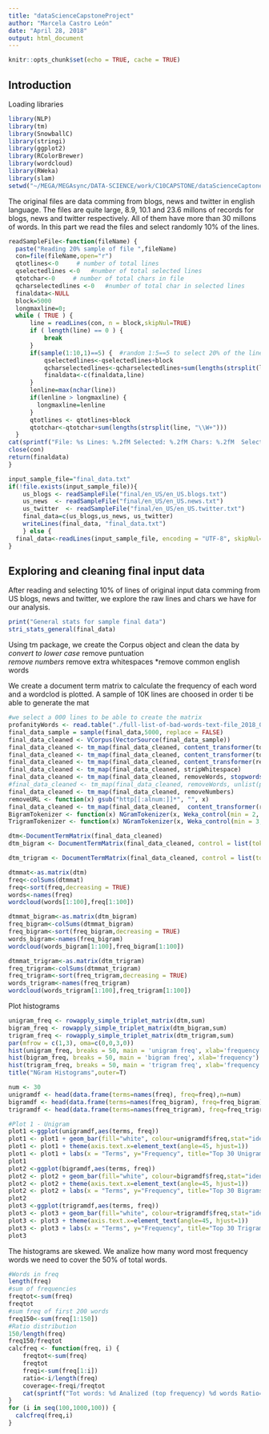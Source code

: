 ```yaml
---
title: "dataScienceCapstoneProject"
author: "Marcela Castro León"
date: "April 28, 2018"
output: html_document
---
```


```r
knitr::opts_chunk$set(echo = TRUE, cache = TRUE)
```

## Introduction 
Loading libraries

```r
library(NLP)
library(tm)
library(SnowballC)
library(stringi)
library(ggplot2)
library(RColorBrewer)
library(wordcloud)
library(RWeka)
library(slam)
setwd("~/MEGA/MEGAsync/DATA-SCIENCE/work/C10CAPSTONE/dataScienceCaptoneProject/dataScienceCaptoneProject")
```
The original files are data comming from blogs, news and twitter in english language. The files are quite large, 8.9, 10.1 and 23.6 millons of records for blogs, news and twitter respectively. All of them have more than 30 millons of words. In this part we read the files and select randomly 10% of the lines.

```r
readSampleFile<-function(fileName) {
  paste("Reading 20% sample of file ",fileName)
  con=file(fileName,open="r")
  qtotlines<-0     # number of total lines
  qselectedlines <-0   #number of total selected lines
  qtotchar<-0     # number of total chars in file
  qcharselectedlines <-0   #number of total char in selected lines
  finaldata<-NULL
  block=5000
  longmaxline=0;
  while ( TRUE ) {
      line = readLines(con, n = block,skipNul=TRUE)
      if ( length(line) == 0 ) {
          break
      }
      if(sample(1:10,1)==5) {  #random 1:5==5 to select 20% of the lines
          qselectedlines<-qselectedlines+block
          qcharselectedlines<-qcharselectedlines+sum(lengths(strsplit(line, "\\W+")))
          finaldata<-c(finaldata,line)
      }
      lenline=max(nchar(line))
      if(lenline > longmaxline) {
        longmaxline=lenline
      }
      qtotlines <- qtotlines+block
      qtotchar<-qtotchar+sum(lengths(strsplit(line, "\\W+")))
  }
cat(sprintf("File: %s Lines: %.2fM Selected: %.2fM Chars: %.2fM  Selected: %.2fM Max Line %d\n ", fileName, qtotlines/1000000,qselectedlines/1000000,qtotchar/1000000,qcharselectedlines/1000000,longmaxline))
close(con)
return(finaldata)
}

input_sample_file="final_data.txt"
if(!file.exists(input_sample_file)){
    us_blogs <- readSampleFile("final/en_US/en_US.blogs.txt")
    us_news  <- readSampleFile("final/en_US/en_US.news.txt")
    us_twitter  <- readSampleFile("final/en_US/en_US.twitter.txt")
    final_data=c(us_blogs,us_news, us_twitter)
    writeLines(final_data, "final_data.txt")
    } else {
  final_data<-readLines(input_sample_file, encoding = "UTF-8", skipNul=TRUE)
}
```

## Exploring and cleaning final input data 

After reading and selecting 10% of lines of original input data comming from US blogs, news and twitter, we explore the raw lines and chars we have for our analysis.

```r
print("General stats for sample final data")
stri_stats_general(final_data)
```

Using tm package, we create the Corpus object and clean the data by 
*convert to lower case
*remove puntuation  
*remove numbers
*remove extra whitespaces 
*remove common english words

We create a document term matrix to calculate the frequency of each word and a wordclod is plotted.
A sample of 10K lines are choosed in order ti be able to generate the mat

```r
#we select a 000 lines to be able to create the matrix
profanityWords <- read.table("./full-list-of-bad-words-text-file_2018_03_26.txt", header = FALSE)
final_data_sample = sample(final_data,5000, replace = FALSE)
final_data_cleaned <- VCorpus(VectorSource(final_data_sample))
final_data_cleaned <- tm_map(final_data_cleaned, content_transformer(tolower))
final_data_cleaned <- tm_map(final_data_cleaned, content_transformer(tolower))
final_data_cleaned <- tm_map(final_data_cleaned, content_transformer(removePunctuation))
final_data_cleaned <- tm_map(final_data_cleaned, stripWhitespace)
final_data_cleaned <- tm_map(final_data_cleaned, removeWords, stopwords("english"))
#final_data_cleaned <- tm_map(final_data_cleaned, removeWords, unlist(profanityWords))
final_data_cleaned <- tm_map(final_data_cleaned, removeNumbers)
removeURL <- function(x) gsub("http[[:alnum:]]*", "", x)
final_data_cleaned <- tm_map(final_data_cleaned,  content_transformer(removeURL))
BigramTokenizer <- function(x) NGramTokenizer(x, Weka_control(min = 2, max = 2))
TrigramTokenizer <- function(x) NGramTokenizer(x, Weka_control(min = 3, max = 3))

dtm<-DocumentTermMatrix(final_data_cleaned)
dtm_bigram <- DocumentTermMatrix(final_data_cleaned, control = list(tokenize = BigramTokenizer, stemming = TRUE))

dtm_trigram <- DocumentTermMatrix(final_data_cleaned, control = list(tokenize = TrigramTokenizer, stemming = TRUE))

dtmmat<-as.matrix(dtm)
freq<-colSums(dtmmat)
freq<-sort(freq,decreasing = TRUE)
words<-names(freq)
wordcloud(words[1:100],freq[1:100])

dtmmat_bigram<-as.matrix(dtm_bigram)
freq_bigram<-colSums(dtmmat_bigram)
freq_bigram<-sort(freq_bigram,decreasing = TRUE)
words_bigram<-names(freq_bigram)
wordcloud(words_bigram[1:100],freq_bigram[1:100])

dtmmat_trigram<-as.matrix(dtm_trigram)
freq_trigram<-colSums(dtmmat_trigram)
freq_trigram<-sort(freq_trigram,decreasing = TRUE)
words_trigram<-names(freq_trigram)
wordcloud(words_trigram[1:100],freq_trigram[1:100])
```

Plot histograms

```r
unigram_freq <- rowapply_simple_triplet_matrix(dtm,sum)
bigram_freq <- rowapply_simple_triplet_matrix(dtm_bigram,sum)
trigram_freq <- rowapply_simple_triplet_matrix(dtm_trigram,sum)
par(mfrow = c(1,3), oma=c(0,0,3,0))
hist(unigram_freq, breaks = 50, main = 'unigram freq', xlab='frequency')
hist(bigram_freq, breaks = 50, main = 'bigram freq', xlab='frequency')
hist(trigram_freq, breaks = 50, main = 'trigram freq', xlab='frequency')
title("NGram Histograms",outer=T)

num <- 30
unigramdf <- head(data.frame(terms=names(freq), freq=freq),n=num) 
bigramdf <- head(data.frame(terms=names(freq_bigram), freq=freq_bigram),n=num)
trigramdf <- head(data.frame(terms=names(freq_trigram), freq=freq_trigram),n=num)

#Plot 1 - Unigram
plot1 <-ggplot(unigramdf,aes(terms, freq))   
plot1 <- plot1 + geom_bar(fill="white", colour=unigramdf$freq,stat="identity") + scale_x_discrete(limits=unigramdf$terms)
plot1 <- plot1 + theme(axis.text.x=element_text(angle=45, hjust=1))  
plot1 <- plot1 + labs(x = "Terms", y="Frequency", title="Top 30 Unigrams in Sample")
plot1  
plot2 <-ggplot(bigramdf,aes(terms, freq))   
plot2 <- plot2 + geom_bar(fill="white", colour=bigramdf$freq,stat="identity") + scale_x_discrete(limits=bigramdf$terms)
plot2 <- plot2 + theme(axis.text.x=element_text(angle=45, hjust=1))  
plot2 <- plot2 + labs(x = "Terms", y="Frequency", title="Top 30 Bigrams in Sample")
plot2
plot3 <-ggplot(trigramdf,aes(terms, freq))   
plot3 <- plot3 + geom_bar(fill="white", colour=trigramdf$freq,stat="identity") + scale_x_discrete(limits=trigramdf$terms)
plot3 <- plot3 + theme(axis.text.x=element_text(angle=45, hjust=1))  
plot3 <- plot3 + labs(x = "Terms", y="Frequency", title="Top 30 Trigrams in Sample")
plot3
```

The histograms are skewed.
We analize how many word most frequency words we need to cover the 50% of total words.

```r
#Words in freq
length(freq)
#sum of frequencies
freqtot<-sum(freq)
freqtot
#sum freq of first 200 words
freq150<-sum(freq[1:150])
#Ratio distribution
150/length(freq)
freq150/freqtot
calcfreq <- function(freq, i) {
    freqtot<-sum(freq)
    freqtot
    freqi<-sum(freq[1:i])
    ratio<-i/length(freq)
    coverage<-freqi/freqtot
    cat(sprintf("Tot words: %d Analized (top frequency) %d words Ratio=%.2f Coverage %.2f\n",length(freq),i,ratio,coverage))
}    
for (i in seq(100,1000,100)) {
  calcfreq(freq,i) 
}


```


